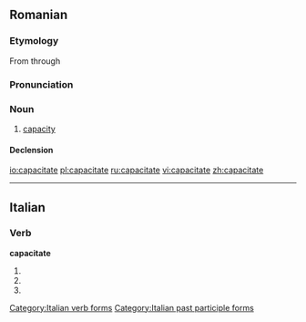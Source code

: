==Romanian==

===Etymology===
From {{L.|ro}} {{term|capacitas|lang=la}} through {{F.|ro}} {{term|capacité|lang=fr}}

===Pronunciation===
{{IPA|[ka.pa.ʧi'ta.te]|lang=ro}}

===Noun===
{{ro-noun|gend=f|pl=capacităţi}}

# [[capacity]]

====Declension====
{{ro-noun-f-tate|capaci}}

[[io:capacitate]]
[[pl:capacitate]]
[[ru:capacitate]]
[[vi:capacitate]]
[[zh:capacitate]]

----
==Italian==

===Verb===
'''capacitate'''

# {{form of|[[second-person|Second-person]] [[plural]] [[present tense]]|[[capacitare#Italian|capacitare]]|lang=Italian}}
# {{form of|Second-person plural [[imperative]]|capacitare#Italian|capacitare|lang=Italian}}
# {{form of|[[feminine|Feminine]] plural|[[capacitato]]}}

[[Category:Italian verb forms]]
[[Category:Italian past participle forms]]

{{rfc-auto}}